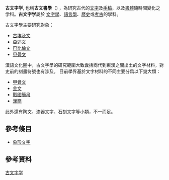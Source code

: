 '''古文字学''', 也稱'''古文書學'''（{{lang-en|：'''Paleography'''}}) ，為研究古代的[[文字|文字]]及[[手稿|手稿]]，以及[[書體|書體]]隨時間變化之学科。'''古文字学'''屬於 [[文字學|文字學]]、[[語言學|語言學]]、[[歷史|歷史]]或[[考古|考古]]的學科。

古文字學主要研究對象：
*[[古埃及文|古埃及文]]
*[[亞述文|亞述文]]
*[[巴比倫文|巴比倫文]]
*[[甲骨文|甲骨文]]

漢語文化圈中，古文字學的研究範圍大致囊括商代到東漢之間出土的文字材料，對史前的刻畫符號也有涉及。
目前學界基於文字材料的不同主要分爲以下幾大類：
*[[甲骨文|甲骨文]]
*[[金文|金文]]
*[[戰國簡帛|戰國簡帛]]
*[[漢簡|漢簡]]
此外還有陶文、漆器文字、石刻文字等小類，不一而足。

==參考條目==
*[[象形文字|象形文字]]
== 參考資料 ==
{{reflist}}

{{Authority control}}
{{語言學小作品}}

[[Category:古文字学|]]